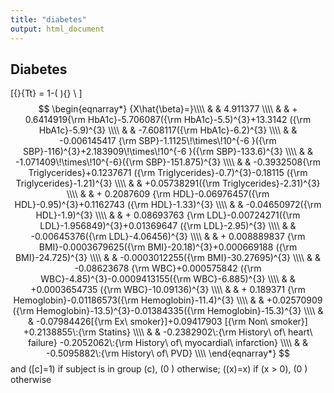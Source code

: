 ```yaml
---
title: "diabetes"
output: html_document
---
```


## Diabetes

\[{\rm Prob}\{T\geq t\} = 1-\Phi( \frac{\log(t)-X\beta}{1.604527} ){\rm \ \ where} \\ \]
$$
\begin{eqnarray*}
{X\hat{\beta}=}\\\\
& & 4.911377 \\\\
& & + 0.6414919{\rm HbA1c}-5.706087({\rm HbA1c}-5.5)^{3}+13.3142  ({\rm HbA1c}-5.9)^{3}  \\\\
& &   -7.608117({\rm HbA1c}-6.2)^{3}  \\\\
& &  -0.006145417 {\rm SBP}-1.1125\!\times\!10^{-6  }({\rm SBP}-116)^{3}+2.183909\!\times\!10^{-6 }({\rm SBP}-133.6)^{3}  \\\\
& &   -1.071409\!\times\!10^{-6}({\rm SBP}-151.875)^{3}  \\\\
& &  -0.3932508{\rm Triglycerides}+0.1237671 ({\rm Triglycerides}-0.7)^{3}-0.18115  ({\rm Triglycerides}-1.21)^{3}  \\\\
& &   +0.05738291({\rm Triglycerides}-2.31)^{3}  \\\\
& & + 0.2087609  {\rm HDL}-0.06976457({\rm HDL}-0.95)^{3}+0.1162743  ({\rm HDL}-1.33)^{3}  \\\\
& &   -0.04650972({\rm HDL}-1.9)^{3}  \\\\
& & + 0.08693763 {\rm LDL}-0.00724271({\rm LDL}-1.956849)^{3}+0.01369647 ({\rm LDL}-2.95)^{3}  \\\\
& &   -0.00645376({\rm LDL}-4.06456)^{3}  \\\\
& & + 0.008889837  {\rm BMI}-0.0003679625({\rm BMI}-20.18)^{3}+0.000669188  ({\rm BMI}-24.725)^{3}  \\\\
& &   -0.0003012255({\rm BMI}-30.27695)^{3}  \\\\
& &  -0.08623678  {\rm WBC}+0.000575842  ({\rm WBC}-4.85)^{3}-0.0009413155({\rm WBC}-6.885)^{3}  \\\\
& &   +0.0003654735 ({\rm WBC}-10.09136)^{3}  \\\\
& & + 0.189371   {\rm Hemoglobin}-0.01186573({\rm Hemoglobin}-11.4)^{3}  \\\\
& &   +0.02570909 ({\rm Hemoglobin}-13.5)^{3}-0.01384335({\rm Hemoglobin}-15.3)^{3}  \\\\
& &  -0.07984426[{\rm Ex\ smoker}]+0.09417903 [{\rm Non\ smoker}] +0.2138855\:{\rm Statins} \\\\
& &  -0.2382902\:{\rm History\ of\ heart\ failure} -0.2052062\:{\rm History\ of\ myocardial\ infarction} \\\\
& &  -0.5095882\:{\rm History\ of\ PVD} \\\\
\end{eqnarray*}
$$
and \([c]=1\) if subject is in group \(c\), \(0 \) otherwise; \((x)=x\) if \(x > 0\), \(0 \) otherwise
